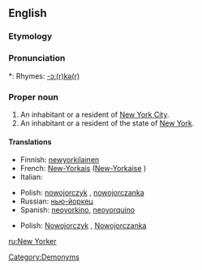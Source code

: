 ==English==

===Etymology===
{{suffix|New York|er}}

===Pronunciation===
*: Rhymes: [[Rhymes:English:-ɔː(r)kə(r)|-ɔː(r)kə(r)]]

===Proper noun===
{{en-proper noun|New Yorkers}}

# An inhabitant or a resident of [[New York City]].
# An inhabitant or a resident of the state of [[New York]].

====Translations====
{{trans-top|An inhabitant or a resident of New York City}}
* Finnish: [[newyorkilainen]]
* French: [[New-Yorkais]] {{m}} ([[New-Yorkaise]] {{f}})
* Italian: {{t-|it|newyorkese|m|f}}
{{trans-mid}}
* Polish: [[nowojorczyk]] {{m}}, [[nowojorczanka]] {{f}}
* Russian: [[нью-йоркец]] {{m}}
* Spanish: [[neoyorkino]], [[neoyorquino]] {{m}}
{{trans-bottom}}

{{trans-top|An inhabitant or a resident of the state of New York}}
* Polish: [[Nowojorczyk]] {{m}}, [[Nowojorczanka]] {{f}}
{{trans-mid}}

{{trans-bottom}}

[[Category:Demonyms]]

[[ru:New Yorker]]